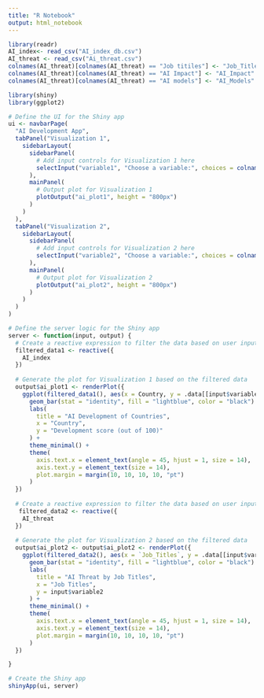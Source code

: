 ```yaml
---
title: "R Notebook"
output: html_notebook
---
```


```r

library(readr)
AI_index<- read_csv("AI_index_db.csv")
AI_threat <- read_csv("Ai_threat.csv")
colnames(AI_threat)[colnames(AI_threat) == "Job titiles"] <- "Job_Titles"
colnames(AI_threat)[colnames(AI_threat) == "AI Impact"] <- "AI_Impact"
colnames(AI_threat)[colnames(AI_threat) == "AI models"] <- "AI_Models"

```




```r

library(shiny)
library(ggplot2)

# Define the UI for the Shiny app
ui <- navbarPage(
  "AI Development App",
  tabPanel("Visualization 1",
    sidebarLayout(
      sidebarPanel(
        # Add input controls for Visualization 1 here
        selectInput("variable1", "Choose a variable:", choices = colnames(AI_index))
      ),
      mainPanel(
        # Output plot for Visualization 1
        plotOutput("ai_plot1", height = "800px")
      )
    )
  ),
  tabPanel("Visualization 2",
    sidebarLayout(
      sidebarPanel(
        # Add input controls for Visualization 2 here
        selectInput("variable2", "Choose a variable:", choices = colnames(AI_threat))
      ),
      mainPanel(
        # Output plot for Visualization 2
        plotOutput("ai_plot2", height = "800px")
      )
    )
  )
)

# Define the server logic for the Shiny app
server <- function(input, output) {
  # Create a reactive expression to filter the data based on user input for Visualization 1
  filtered_data1 <- reactive({
    AI_index
  })
  
  # Generate the plot for Visualization 1 based on the filtered data
  output$ai_plot1 <- renderPlot({
    ggplot(filtered_data1(), aes(x = Country, y = .data[[input$variable1]])) +
      geom_bar(stat = "identity", fill = "lightblue", color = "black") +
      labs(
        title = "AI Development of Countries",
        x = "Country",
        y = "Development score (out of 100)"
      ) +
      theme_minimal() +
      theme(
        axis.text.x = element_text(angle = 45, hjust = 1, size = 14),
        axis.text.y = element_text(size = 14),
        plot.margin = margin(10, 10, 10, 10, "pt")
      )
  })
  
  # Create a reactive expression to filter the data based on user input for Visualization 2
   filtered_data2 <- reactive({
    AI_threat
  })
  
  # Generate the plot for Visualization 2 based on the filtered data
  output$ai_plot2 <- output$ai_plot2 <- renderPlot({
    ggplot(filtered_data2(), aes(x = `Job_Titles`, y = .data[[input$variable2]])) +
      geom_bar(stat = "identity", fill = "lightblue", color = "black") +
      labs(
        title = "AI Threat by Job Titles",
        x = "Job Titles",
        y = input$variable2
      ) +
      theme_minimal() +
      theme(
        axis.text.x = element_text(angle = 45, hjust = 1, size = 14),
        axis.text.y = element_text(size = 14),
        plot.margin = margin(10, 10, 10, 10, "pt")
      )
  })

}

# Create the Shiny app
shinyApp(ui, server)


```



